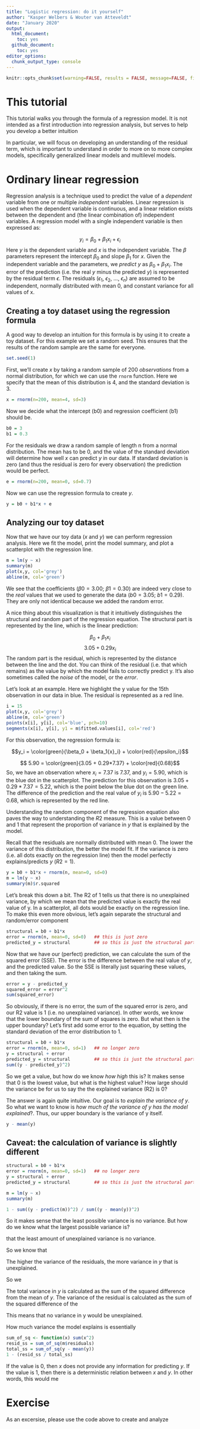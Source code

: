 ```yaml
---
title: "Logistic regression: do it yourself"
author: "Kasper Welbers & Wouter van Atteveldt"
date: "January 2020"
output: 
  html_document:
    toc: yes
  github_document:
    toc: yes
editor_options: 
  chunk_output_type: console
---
```



```r
knitr::opts_chunk$set(warning=FALSE, results = FALSE, message=FALSE, fig.path = "img/")
```

# This tutorial

This tutorial walks you through the formula of a regression model. It is not intended as a first introduction into regression analysis, but serves to help you develop a better intuition

In particular, we will focus on developing an understanding of the residual term, which is important to understand in order to more on to more complex models, specifically generalized linear models and multilevel models.


# Ordinary linear regression

Regression analysis is a technique used to predict the value of a *dependent* variable from one or multiple *independent* variables. 
Linear regression is used when the dependent variable is continuous, and a linear relation exists between the dependent and (the linear combination of) independent variables. 
A regression model with a single independent variable is then expressed as:

$$y_i = \beta_0 + \beta_1{x}_i + \epsilon_i$$
Here $y$ is the dependent variable and $x$ is the independent variable. 
The $\beta$ parameters represent the intercept $\beta_0$ and slope $\beta_1$ for $x$. 
Given the independent variable and the parameters, we *predict* $y$ as $\beta_0 + \beta_1{x}_i$.
The error of the prediction (i.e. the real $y$ minus the predicted $y$) is represented by the residual term $\epsilon$.
The residuals ($\epsilon_1$, $\epsilon_2$, ..., $\epsilon_n$) are assumed to be independent, normally distributed with mean 0, and constant variance for all values of x. 

## Creating a toy dataset using the regression formula

A good way to develop an intuition for this formula is by using it to create a toy dataset. For this example we set a random seed. This ensures that the results of the random sample are the same for everyone.

```r
set.seed(1)
```

First, we'll create $x$ by taking a random sample of 200 *observations* from a normal distribution, for which we can use the `rnorm` function. Here we specify that the mean of this distribution is 4, and the standard deviation is 3. 

```r
x = rnorm(n=200, mean=4, sd=3)
```

Now we decide what the intercept (b0) and regression coefficient (b1) should be.

```r
b0 = 3
b1 = 0.3
```

For the residuals we draw a random sample of length n from a normal distribution. The mean has to be 0, and the value of the standard deviation will determine how well $x$ can predict $y$ in our data. If standard deviation is zero (and thus the residual is zero for every observation) the prediction would be perfect. 

```r
e = rnorm(n=200, mean=0, sd=0.7)
```

Now we can use the regression formula to create $y$.

```r
y = b0 + b1*x + e
```

## Analyzing our toy dataset

Now that we have our toy data ($x$ and $y$) we can perform regression analysis.
Here we fit the model, print the model summary, and plot a scatterplot with the regression line.

```r
m = lm(y ~ x)
summary(m)
plot(x,y, col='grey')
abline(m, col='green')
```

We see that the coefficients ($\beta0 = 3.00$; $\beta1 = 0.30$) are indeed very close to the *real* values that we used to generate the data ($b0 = 3.05$; $b1 = 0.29$). They are only not identical because we added the random error.

A nice thing about this visualization is that it intuitively distinguishes the structural and random part of the regression equation. The structural part is represented by the line, which is the linear prediction:

$$\beta_0 + \beta_1{x}_i$$
$$3.05 + 0.29x_i$$
The random part is the residual, which is represented by the distance between the line and the dot. You can think of the residual (i.e. that which remains) as the value by which the model fails to correctly predict y. It's also sometimes called the *noise* of the model, or the *error*. 

Let's look at an example. Here we highlight the y value for the 15th observation in our data in blue. The residual is represented as a red line.

```r
i = 15
plot(x,y, col='grey')
abline(m, col='green')
points(x[i], y[i], col='blue', pch=10)
segments(x[i], y[i], y1 = m$fitted.values[i], col='red')
```

For this observation, the regression formula is:

$$y_i = \color{green}{\beta_0 + \beta_1{x}_i} + \color{red}{\epsilon_i}$$


$$ 5.90 = \color{green}{3.05 + 0.29*7.37} + \color{red}{0.68}$$
So, we have an observation where $x_i = 7.37$ is 7.37, and $y_i = 5.90$, which is the blue dot in the scatterplot. The prediction for this observation is $3.05 + 0.29*7.37 = 5.22$, which is the point below the blue dot on the green line. The difference of the prediction and the real value of $y_i$ is $5.90 - 5.22 = 0.68$, which is represented by the red line.

Understanding the random component of the regression equation also paves the way to understanding the $R2$ measure. This is a value between 0 and 1 that represent the proportion of variance in $y$ that is explained by the model. 

Recall that the residuals are normally distributed with mean 0. The lower the variance of this distribution, the better the model fit. If the variance is zero (i.e. all dots exactly on the regression line) then the model perfectly explains/predicts $y$ ($R2 = 1$). 

```r
y = b0 + b1*x + rnorm(n, mean=0, sd=0)
m = lm(y ~ x)
summary(m)$r.squared
```

Let's break this down a bit. The R2 of 1 tells us that there is no unexplained variance, by which we mean that the predicted value is exactly the real value of y. In a scatterplot, all dots would be exactly on the regression line. 
To make this even more obvious, let's again separate the structural and random/error component

```r
structural = b0 + b1*x
error = rnorm(n, mean=0, sd=0)   ## this is just zero
predicted_y = structural         ## so this is just the structural part
```

Now that we have our (perfect) prediction, we can calculate the sum of the squared error (SSE). The error is the difference between the real value of *y*, and the predicted value. So the SSE is literally just squaring these values, and then taking the sum.

```r
error = y - predicted_y
squared_error = error^2
sum(squared_error)   
```

So obviously, if there is no error, the sum of the squared error is zero, and our R2 value is 1 (i.e. no unexplained variance). In other words, we know that the lower boundary of the sum of squares is zero. But what then is the upper boundary? 
Let's first add some error to the equation, by setting the standard deviation of the error distribution to 1.

```r
structural = b0 + b1*x
error = rnorm(n, mean=0, sd=1)   ## no longer zero
y = structural + error
predicted_y = structural         ## so this is just the structural part
sum((y - predicted_y)^2)
```

So we get a value, but how do we know *how high* this is? It makes sense that 0 is the lowest value, but what is the highest value? How large should the variance be for us to say the the explained variance (R2) is 0?

The answer is again quite intuitive. Our goal is to *explain the variance of y*. So what we want to know is *how much of the variance of y has the model explained*?. Thus, our upper boundary is the variance of y itself. 

```r
y - mean(y)
```



## Caveat: the calculation of variance is slightly different



```r
structural = b0 + b1*x
error = rnorm(n, mean=0, sd=1)   ## no longer zero
y = structural + error
predicted_y = structural         ## so this is just the structural part

m = lm(y ~ x)
summary(m)

1 - sum((y - predict(m))^2) / sum((y - mean(y))^2)

```



So it makes sense that the least possible variance is no variance.
But how do we know what the largest possible variance is?



that the least amount of unexplained variance is no variance. 

So we know that 

The higher the variance of the residuals, the more variance in $y$ that is unexplained. 

So we 

The total variance in $y$ is calculated as the sum of the squared difference from the mean of $y$. The variance of the residual is calculated as the sum of the squared difference of the 

This means that no variance in y would be unexplained. 


How much variance the model explains is essentially 

```r
sum_of_sq <- function(x) sum(x^2)
resid_ss = sum_of_sq(m$residuals)
total_ss = sum_of_sq(y - mean(y))
1 - (resid_ss / total_ss)
```

If the value is 0, then $x$ does not provide any information for predicting $y$. If the value is 1, then there is a deterministic relation between $x$ and $y$. In other words, this would me






# Exercise

As an excersise, please use the code above to create and analyze 